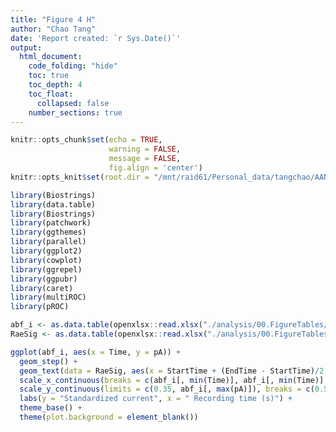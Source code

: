 ```yaml
---
title: "Figure 4 H"
author: "Chao Tang"
date: 'Report created: `r Sys.Date()`'
output: 
  html_document: 
    code_folding: "hide"
    toc: true
    toc_depth: 4
    toc_float: 
      collapsed: false
    number_sections: true
---
```


```r
knitr::opts_chunk$set(echo = TRUE, 
                      warning = FALSE, 
                      message = FALSE, 
                      fig.align = 'center')
knitr::opts_knit$set(root.dir = "/mnt/raid61/Personal_data/tangchao/AANanopore")
```

```r
library(Biostrings)
library(data.table)
library(Biostrings)
library(patchwork)
library(ggthemes)
library(parallel)
library(ggplot2)
library(cowplot)
library(ggrepel)
library(ggpubr)
library(caret)
library(multiROC)
library(pROC)
```

```r
abf_i <- as.data.table(openxlsx::read.xlsx("./analysis/00.FigureTables/Rebuttal/Nov12/Figures/Data/Fig4H.xlsx", 1))
RaeSig <- as.data.table(openxlsx::read.xlsx("./analysis/00.FigureTables/Rebuttal/Nov12/Figures/Data/Fig4H.xlsx", 2))
```

```r
ggplot(abf_i, aes(x = Time, y = pA)) + 
  geom_step() + 
  geom_text(data = RaeSig, aes(x = StartTime + (EndTime - StartTime)/2, y = SignalCurrent/BaseMean - .1, label = Lab)) + 
  scale_x_continuous(breaks = c(abf_i[, min(Time)], abf_i[, min(Time)] + 0.1), labels = c(0, 0.1), expand = c(0, 0)) + 
  scale_y_continuous(limits = c(0.35, abf_i[, max(pA)]), breaks = c(0.5, 0.75, 1)) + 
  labs(y = "Standardized current", x = " Recording time (s)") + 
  theme_base() + 
  theme(plot.background = element_blank())
```





